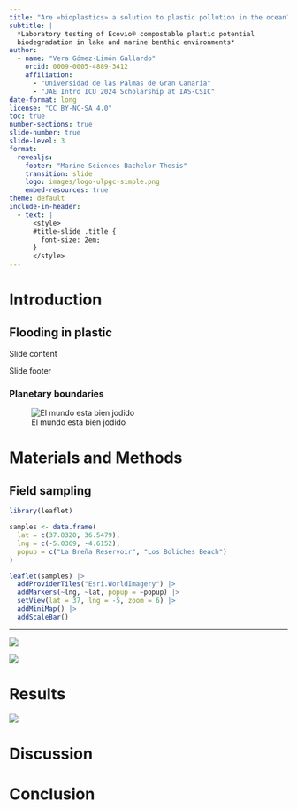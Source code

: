 ```yaml
---
title: "Are «bioplastics» a solution to plastic pollution in the ocean?"
subtitle: |
  *Laboratory testing of Ecovio® compostable plastic potential
  biodegradation in lake and marine benthic environments*
author:
  - name: "Vera Gómez-Limón Gallardo"
    orcid: 0009-0005-4889-3412
    affiliation:
      - "Universidad de las Palmas de Gran Canaria"
      - "JAE Intro ICU 2024 Scholarship at IAS-CSIC"
date-format: long
license: "CC BY-NC-SA 4.0"
toc: true
number-sections: true
slide-number: true
slide-level: 3
format:
  revealjs:
    footer: "Marine Sciences Bachelor Thesis"
    transition: slide
    logo: images/logo-ulpgc-simple.png
    embed-resources: true
theme: default
include-in-header:
  - text: |
      <style>
      #title-slide .title {
        font-size: 2em;
      }
      </style>
---
```


# Introduction

## Flooding in plastic

Slide content

::: footer
Slide footer
:::

### Planetary boundaries

![El mundo esta bien jodido](images/planetary-boundaries.png)


# Materials and Methods

## Field sampling

```r
library(leaflet)

samples <- data.frame(
  lat = c(37.8320, 36.5479),
  lng = c(-5.0369, -4.6152),
  popup = c("La Breña Reservoir", "Los Boliches Beach")
)

leaflet(samples) |> 
  addProviderTiles("Esri.WorldImagery") |> 
  addMarkers(~lng, ~lat, popup = ~popup) |> 
  setView(lat = 37, lng = -5, zoom = 6) |>
  addMiniMap() |> 
  addScaleBar()
```

---

![](images/ecovio-bag.jpg)

![](images/methods.jpg)

# Results

![](images/results-visual.jpg)

# Discussion

# Conclusion